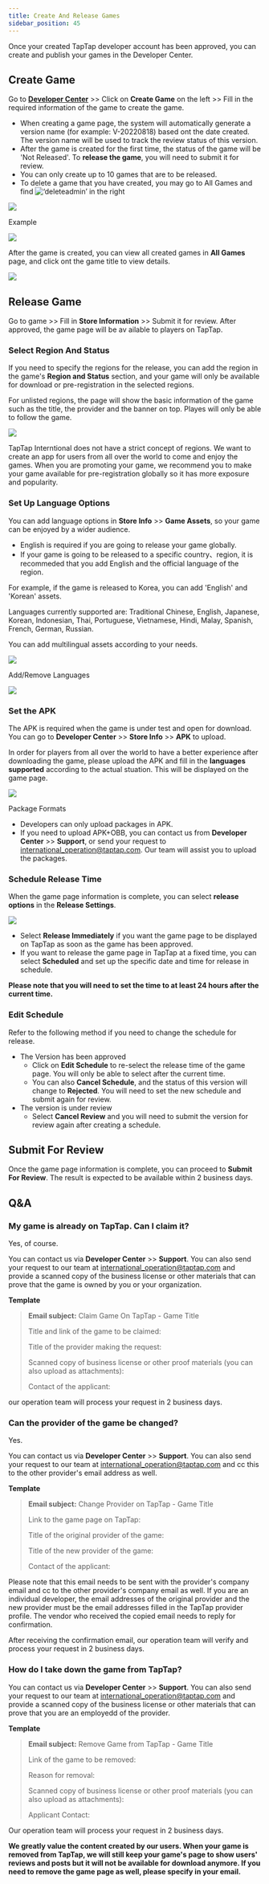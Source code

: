 ```yaml
---
title: Create And Release Games
sidebar_position: 45
---
```



Once your created TapTap developer account has been approved, you can create and publish your games in the Developer Center.

## Create Game

Go to **<Blue>[Developer Center](https://developer.taptap.io/)</Blue>** >> Click on **<Blue>Create Game</Blue>** on the left >> Fill in the required information of the game to create the game.

- When creating a game page, the system will automatically generate a version name (for example: V-20220818) based ont the date created. The version name will be used to track the review status of this version.
- After the game is created for the first time, the status of the game will be 'Not Released'. To **<Blue>release the game</Blue>**, you will need to submit it for review.
- You can only create up to 10 games that are to be released.
- To delete a game that you have created, you may go to <Blue>All Games</Blue> and find ![‘deleteadmin’](https://img.tapimg.com/market/images/2e5c836549d866d6d44036d158095cbb.png) in the right

![](/img/DC-v2/create-V2en-1.png)

Example

![](/img/DC-v2/create-V2en-2.png)

After the game is created, you can view all created games in **<Blue>All Games</Blue>** page, and click ont the game title to view details.

![](/img/DC-v2/create-V2en-3.png)

## Release Game

Go to game >> Fill in **<Blue> Store Information</Blue>** >> Submit it for review. After approved, the game page will be av ailable to players on TapTap.

### Select Region And Status

If you need to specify the regions for the release, you can add the region in the game's **<Blue>Region and Status</Blue>** section, and your game will only be available for download or pre-registration in the selected regions.

For unlisted regions, the page will show the basic information of the game such as the title, the provider and the banner on top. Playes will only be able to follow the game.

![](/img/DC-v2/create-V2en-4.png)

TapTap Interntional does not have a strict concept of regions. We want to create an app for users from all over the world to come and enjoy the games. When you are promoting your game, we recommend you to make your game available for pre-registration globally so it has more exposure and popularity.

### Set Up Language Options

You can add language options in **<Blue>Store Info</Blue>** >> **<Blue>Game Assets</Blue>**, so your game can be enjoyed by a wider audience.

- English is required if you are going to release your game globally.
- If your game is going to be released to a specific country、region, it is recommeded that you add English and the official language of the region.

For example, if the game is released to Korea, you can add 'English' and 'Korean' assets.

Languages currently supported are: Traditional Chinese, English, Japanese, Korean, Indonesian, Thai, Portuguese, Vietnamese, Hindi, Malay, Spanish, French, German, Russian.

You can add multilingual assets according to your needs.

![](/img/DC-v2/create-V2en-5.png)

Add/Remove Languages

![](/img/DC-v2/create-V2en-6.png)

### Set the APK

The APK is required when the game is under test and open for download. You can go to **<Blue>Developer Center</Blue>** >> **<Blue>Store Info</Blue>** >> **<Blue>APK</Blue>** to upload.

In order for players from all over the world to have a better experience after downloading the game, please upload the APK and fill in the **<Blue>languages supported</Blue>** according to the actual stuation. This will be displayed on the game page.

![](/img/DC-v2/create-V2en-7.png)

Package Formats

- Developers can only upload packages in APK.
- If you need to upload APK+OBB, you can contact us from **<Blue>Developer Center</Blue>** >> **<Blue>Support</Blue>**, or send your request to [international_operation@taptap.com](mailto:international_operation@taptap.com). Our team will assist you to upload the packages.

### Schedule Release Time

When the game page information is complete, you can select **<Blue>release options</Blue>** in the **<Blue>Release Settings</Blue>**.

![](/img/DC-v2/create-V2en-8.png)

- Select **<Blue>Release Immediately</Blue>** if you want the game page to be displayed on TapTap as soon as the game has been approved.
- If you want to release the game page in TapTap at a fixed time, you can select **<Blue>Scheduled</Blue>** and set up the specific date and time for release in schedule.

**Please note that you will need to set the time to at least 24 hours after the current time.**

### Edit Schedule

Refer to the following method if you need to change the schedule for release.

- The Version has been approved
  - Click on **<Blue>Edit Schedule</Blue>** to re-select the release time of the game page. You will only be able to select after the current time.
  - You can also **<Blue>Cancel Schedule</Blue>**, and the status of this version will change to **<Blue>Rejected</Blue>**. You will need to set the new schedule and submit again for review.
- The version is under review
  - Select **<Blue>Cancel Review</Blue>** and you will need to submit the version for review again after creating a schedule.

## Submit For Review

Once the game page information is complete, you can proceed to **<Blue>Submit For Review</Blue>**. The result is expected to be available within 2 business days.

## Q&A

### My game is already on TapTap. Can I claim it?

Yes, of course.

You can contact us via **<Blue>Developer Center</Blue>** >> **<Blue>Support</Blue>**. You can also send your request to our team at [international_operation@taptap.com](mailto:international_operation@taptap.com) and provide a scanned copy of the business license or other materials that can prove that the game is owned by you or your organization.

**Template**

> **Email subject:** Claim Game On TapTap - Game Title
>
> Title and link of the game to be claimed:
>
> Title of the provider making the request:
>
> Scanned copy of business license or other proof materials (you can also upload as attachments):
>
> Contact of the applicant:

our operation team will process your request in 2 business days.

### Can the provider of the game be changed?

Yes.

You can contact us via **<Blue>Developer Center</Blue>** >> **<Blue>Support</Blue>**. You can also send your request to our team at [international_operation@taptap.com](mailto:international_operation@taptap.com) and cc this to the other provider's email address as well.

**Template**

> **Email subject:** Change Provider on TapTap - Game Title
>
> Link to the game page on TapTap:
>
> Title of the original provider of the game:
>
> Title of the new provider of the game:
>
> Contact of the applicant:

Please note that this email needs to be sent with the provider's company email and cc to the other provider's company email as well. If you are an individual developer, the email addresses of the original provider and the new provider must be the email addresses filled in the TapTap provider profile. The vendor who received the copied email needs to reply for confirmation.

After receiving the confirmation email, our operation team will verify and process your request in 2 business days.

### How do I take down the game from TapTap?

You can contact us via **<Blue>Developer Center</Blue>** >> **<Blue>Support</Blue>**. You can also send your request to our team at [international_operation@taptap.com](mailto:international_operation@taptap.com) and provide a scanned copy of the business license or other materials that can prove that you are an employedd of the provider.

**Template**

> **Email subject:** Remove Game from TapTap - Game Title
>
> Link of the game to be removed:
>
> Reason for removal:
>
> Scanned copy of business license or other proof materials (you can also upload as attachments):
>
> Applicant Contact:

Our operation team will process your request in 2 business days.

**We greatly value the content created by our users. When your game is removed from TapTap, we will still keep your game's page to show users' reviews and posts but it will not be available for download anymore. If you need to remove the game page as well, please specify in your email.**
